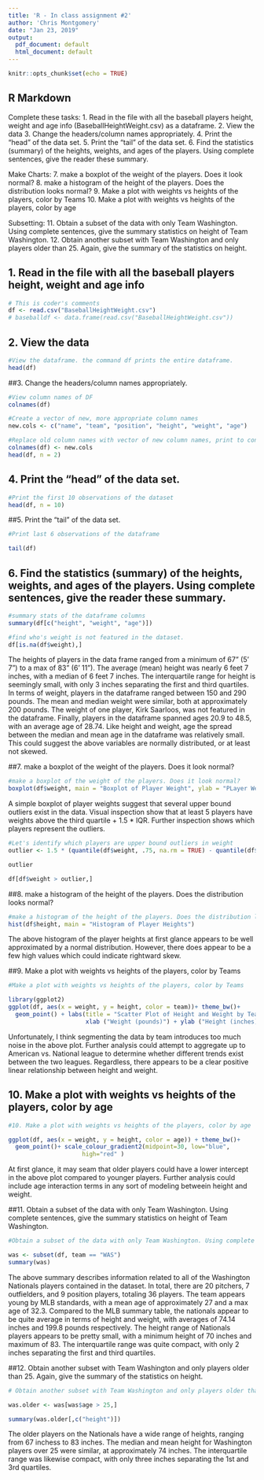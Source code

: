```yaml
---
title: 'R - In class assignment #2'
author: 'Chris Montgomery'
date: "Jan 23, 2019"
output:
  pdf_document: default
  html_document: default
---
```


```r
knitr::opts_chunk$set(echo = TRUE)
```

## R Markdown

Complete these tasks:
1. Read in the file with all the baseball players height, weight and age info (BaseballHeightWeight.csv) as a dataframe.
2. View the data
3. Change the headers/column names appropriately.
4. Print the "head" of the data set.
5. Print the "tail" of the data set.
6. Find the statistics (summary) of the heights, weights, and ages of the players. Using complete sentences, give the reader these summary.

Make Charts:
7. make a boxplot of the weight of the players. Does it look normal? 
8. make a histogram of the height of the players. Does the distribution looks normal?
9. Make a plot with weights vs heights of the players, color by Teams 
10. Make a plot with weights vs heights of the players, color by age

Subsetting:
11. Obtain a subset of the data with only Team Washington. Using complete sentences, give the summary statistics on height of Team Washington.
12. Obtain another subset with Team Washington and only players older than 25. Again, give the summary of the statistics on height.

## 1. Read in the file with all the baseball players height, weight and age info 
```r
# This is coder's comments
df <- read.csv("BaseballHeightWeight.csv")
# baseballdf <- data.frame(read.csv("BaseballHeightWeight.csv"))
```

## 2. View the data
```r
#View the dataframe. the command df prints the entire dataframe. 
head(df)
```
##3. Change the headers/column names appropriately.
```r
#View column names of DF
colnames(df)

#Create a vector of new, more appropriate column names 
new.cols <- c("name", "team", "position", "height", "weight", "age")

#Replace old column names with vector of new column names, print to confirm
colnames(df) <- new.cols
head(df, n = 2)
```

## 4. Print the "head" of the data set.
```r
#Print the first 10 observations of the dataset
head(df, n = 10)

```
##5. Print the "tail" of the data set.
```r
#Print last 6 observations of the dataframe

tail(df)
```
## 6. Find the statistics (summary) of the heights, weights, and ages of the players. Using complete sentences, give the reader these summary. ## 
 
```r


#summary stats of the dataframe columns
summary(df[c("height", "weight", "age")])

#find who's weight is not featured in the dataset. 
df[is.na(df$weight),]
```

The heights of players in the data frame ranged from a minimum of 67" (5' 7") to a max of 83" (6' 11"). The average (mean) height was nearly 6 feet 7 inches, with a median of 6 feet 7 inches. The interquartile range for height is seemingly small, with only 3 inches separating the first and third quartiles. In terms of weight, players in the dataframe ranged between 150 and 290 pounds. The mean and median weight were similar, both at approximately 200 pounds. The weight of one player, Kirk Saarloos, was not featured in the dataframe. Finally, players in the dataframe spanned ages 20.9 to 48.5, with an average age of 28.74. Like height and weight, age the spread between the median and mean age in the dataframe was relatively small. This could suggest the above variables are normally distributed, or at least not skewed. 

##7. make a boxplot of the weight of the players. Does it look normal? 


```r

#make a boxplot of the weight of the players. Does it look normal? 
boxplot(df$weight, main = "Boxplot of Player Weight", ylab = "PLayer Weight (LBS)")


```
A simple boxplot of player weights suggest that several upper bound outliers exist in the data. Visual inspection show that at least 5 players have weights above the third quartile +  1.5 * IQR. Further inspection shows which players represent the outliers. 

```r

#Let's identify which players are upper bound outliers in weight
outlier <- 1.5 * (quantile(df$weight, .75, na.rm = TRUE) - quantile(df$weight, .25, na.rm = TRUE)) +  quantile(df$weight, .75, na.rm = TRUE)

outlier

df[df$weight > outlier,]

```


##8. make a histogram of the height of the players. Does the distribution looks normal?

```r

#make a histogram of the height of the players. Does the distribution looks normal?
hist(df$height, main = "Histogram of Player Heights")
```
The above histogram of the player heights at first glance appears to be well approximated by a normal distribution. However, there does appear to be a few high values which could indicate rightward skew. 

##9. Make a plot with weights vs heights of the players, color by Teams

```r

#Make a plot with weights vs heights of the players, color by Teams 

library(ggplot2)
ggplot(df, aes(x = weight, y = height, color = team))+ theme_bw()+
  geom_point() + labs(title = "Scatter Plot of Height and Weight by Team")+
                      xlab ("Weight (pounds)") + ylab ("Height (inches)")

```

Unfortunately, I think segmenting the data by team introduces too much noise in the above plot. Further analysis could attempt to aggregate up to American vs. National league to determine whether different trends exist between the two leagues. Regardless, there appears to be a clear positive linear relationship between height and weight. 

## 10. Make a plot with weights vs heights of the players, color by age

```r
#10. Make a plot with weights vs heights of the players, color by age

ggplot(df, aes(x = weight, y = height, color = age)) + theme_bw()+
  geom_point()+ scale_colour_gradient2(midpoint=30, low="blue",
                     high="red" )

```

At first glance, it may seam that older players could have a lower intercept in the above plot compared to younger players. Further analysis could include age interaction terms in any sort of modeling betweein height and weight. 

##11. Obtain a subset of the data with only Team Washington. Using complete sentences, give the summary statistics on height of Team Washington.

```r

#Obtain a subset of the data with only Team Washington. Using complete sentences, give the summary statistics on height of Team Washington.

was <- subset(df, team == "WAS")
summary(was)
```

The above summary describes information related to all of the Washington Nationals players contained in the dataset. In total, there are 20 pitchers, 7 outfielders, and 9 position players, totaling 36 players. The team appears young by MLB standards, with a mean age of approximately 27 and a max age of 32.3. Compared to the MLB summary table, the nationals appear to be quite average in terms of height and weight, with averages of 74.14 inches and 199.8 pounds respectively. The height range of Nationals players appears to be pretty small, with a minimum height of 70 inches and maximum of 83. The interquartile range was quite compact, with only 2 inches separating the first and third quartiles. 


##12. Obtain another subset with Team Washington and only players older than 25. Again, give the summary of the statistics on height.

```r

# Obtain another subset with Team Washington and only players older than 25. Again, give the summary of the statistics on height.

was.older <- was[was$age > 25,]

summary(was.older[,c("height")])
```

The older players on the Nationals have a wide range of heights, ranging from 67 inchess to 83 inches. The median and mean height for Washington players over 25 were similar, at approximately 74 inches. The interquartile range was likewise compact, with only three inches separating the 1st and 3rd quartiles. 

